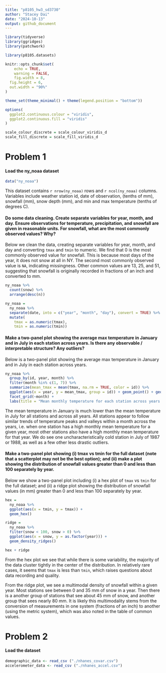 ```yaml
---
title: "p8105_hw3_sd3730"
author: "Stacey Dai"
date: "2024-10-13"
output: github_document
---
```


```r
library(tidyverse)
library(ggridges)
library(patchwork)

library(p8105.datasets)

knitr::opts_chunk$set(
	echo = TRUE,
	warning = FALSE,
	fig.width = 8, 
  fig.height = 6,
  out.width = "90%"
)

theme_set(theme_minimal() + theme(legend.position = "bottom"))

options(
  ggplot2.continuous.colour = "viridis",
  ggplot2.continuous.fill = "viridis"
)

scale_colour_discrete = scale_colour_viridis_d
scale_fill_discrete = scale_fill_viridis_d
```

# Problem 1

#### Load the ny_noaa dataset
```r
data("ny_noaa")
```

This dataset contains `r nrow(ny_noaa)` rows and `r ncol(ny_noaa)` columns. Variables include weather station id, date of observation,  (tenths of mm), snowfall (mm), snow depth (mm), and min and max temperature (tenths of degrees C).

#### Do some data cleaning. Create separate variables for year, month, and day. Ensure observations for temperature, precipitation, and snowfall are given in reasonable units. For snowfall, what are the most commonly observed values? Why?

Below we clean the data, creating separate variables for year, month, and day and converting `tmax` and `tmin` to numeric. We find that 0 is the most commonly observed value for snowfall. This is because most days of the year, it does not snow at all in NY. The second most commonly observed value is `NA`, indicating missingness. Other common values are 13, 25, and 51, suggesting that snowfall is originally recorded in fractions of an inch and converted to mm.

```r
ny_noaa %>% 
  count(snow) %>%
  arrange(desc(n))

ny_noaa = 
  ny_noaa %>% 
  separate(date, into = c("year", "month", "day"), convert = TRUE) %>% 
  mutate(
    tmax = as.numeric(tmax),
    tmin = as.numeric(tmin))
```

#### Make a two-panel plot showing the average max temperature in January and in July in each station across years. Is there any observable / interpretable structure? Any outliers?

Below is a two-panel plot showing the average max temperature in January and in July in each station across years.

```r
ny_noaa %>% 
  group_by(id, year, month) %>% 
  filter(month %in% c(1, 7)) %>% 
  summarize(mean_tmax = mean(tmax, na.rm = TRUE, color = id)) %>% 
  ggplot(aes(x = year, y = mean_tmax, group = id)) + geom_point() + geom_path() +
  facet_grid(~month) +
  labs(title = "Mean monthly temperature for each station across years for January and July")
```

The mean temperature in January is much lower than the mean temperature in July for all stations and across all years. All stations appear to follow similar trends of temperature peaks and valleys within a month across the years, i.e. when one station has a high monthly mean temperature for a given year, most other stations also have a high monthly mean temperature for that year. We do see one uncharacteristically cold station in July of 1987 or 1988, as well as a few other less drastic outliers.

#### Make a two-panel plot showing (i) tmax vs tmin for the full dataset (note that a scatterplot may not be the best option); and (ii) make a plot showing the distribution of snowfall values greater than 0 and less than 100 separately by year.

Below we show a two-panel plot including (i) a hex plot of `tmax` vs `tmin` for the full dataset; and (ii) a ridge plot showing the distribution of snowfall values (in mm) greater than 0 and less than 100 separately by year. 

```r
hex = 
  ny_noaa %>% 
  ggplot(aes(x = tmin, y = tmax)) + 
  geom_hex()

ridge = 
  ny_noaa %>% 
  filter(snow < 100, snow > 0) %>%
  ggplot(aes(x = snow, y = as.factor(year))) + 
  geom_density_ridges()

hex + ridge
```

From the hex plot we see that while there is some variability, the majority of the data cluster tightly in the center of the distribution. In relatively rare cases, it seems that `tmax` is less than `tmin`, which raises questions about data recording and quality.

From the ridge plot, we see a multimodal density of snowfall within a given year. Most stations see between 0 and  35 mm of snow in a year. Then there is a another group of stations that see about 45 mm of snow, and another group that sees nearly 80 mm. It is likely this multimodality stems from the conversion of measurements in one system (fractions of an inch) to another (using the metric system), which was also noted in the table of common values. 

# Problem 2

#### Load the dataset
```r
demographic_data <- read_csv ("./nhanes_covar.csv")
accelerometer_data <- read_csv ("./nhanes_accel.csv")
```